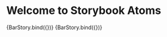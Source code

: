 
<Meta title="Atoms/Charts/Bar" component={Bar} subcomponents={{}} />

# Welcome to Storybook Atoms

<Canvas>
  <Story
    name="WOM"
    args={{
      data: [
        {
          value: 1,
          color: lightTheme.colors.vote.wom.match,
        },
        {
          value: 2,
          color: lightTheme.colors.vote.wom.missmatch,
        },
      ],
      width: 300,
      height: 60,
    }}
  >
    {BarStory.bind({})}
  </Story>
</Canvas>

<Canvas>
  <Story
    name="Party"
    args={{
      data: [
        {
          value: 1,
          color: lightTheme.colors.vote.government.yes,
        },
        {
          value: 2,
          color: lightTheme.colors.vote.government.abstination,
        },
        {
          value: 0.5,
          color: lightTheme.colors.vote.government.no,
        },
      ],
      width: 300,
      height: 60,
    }}
  >
    {BarStory.bind({})}
  </Story>
</Canvas>

<ArgsTable of={Bar} />

